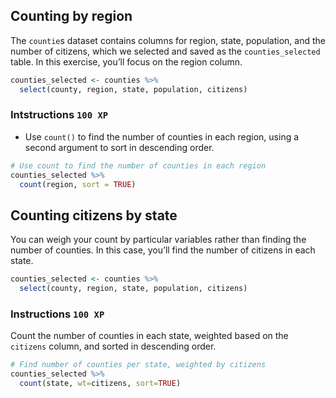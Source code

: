 ## Counting by region

The `countie`s dataset contains columns for region, state, population, and the 
number of citizens, which we selected and saved as the `counties_selected` 
table. In this exercise, you'll focus on the region column.
```.r
counties_selected <- counties %>%
  select(county, region, state, population, citizens)    
```

### Intstructions `100 XP` {.unnumbered}

- Use `count()` to find the number of counties in each region, using a second 
argument to sort in descending order.

```.r
# Use count to find the number of counties in each region
counties_selected %>%
  count(region, sort = TRUE)
```

## Counting citizens by state
You can weigh your count by particular variables rather than finding the number 
of counties. In this case, you'll find the number of citizens in each state.

```.r
counties_selected <- counties %>%
  select(county, region, state, population, citizens)
```
### Instructions `100 XP` {.unnumbered}
Count the number of counties in each state, weighted based on the `citizens` 
column, and sorted in descending order.

```.r
# Find number of counties per state, weighted by citizens
counties_selected %>%
  count(state, wt=citizens, sort=TRUE)
```